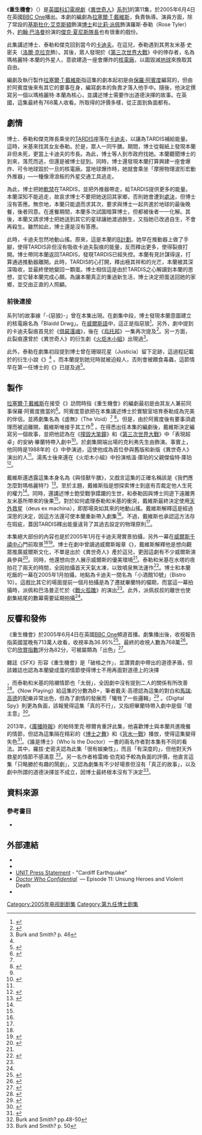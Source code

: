 {{noteTA
|G1=Show
|G2=TV
|T=zh-cn:炸弹城; zh-hk:重生機會; zh-tw:核爆城市;
|1=zh-cn:炸弹城; zh-hk:重生機會; zh-tw:核爆城市;
|2=zh-cn:博士之舞 ; zh-hk:母子重聚; zh-tw:博士之舞;
|3=zh-cn:战地孤魂 ; zh-hk:戰火孤雛; zh-tw:戰地孤雛;
|4=zh-cn:死不安宁; zh-hk:借屍還魂; zh-tw:死不安寧;
|5=zh-cn: 伦敦的外星人; zh-hk:撞毀大笨鐘; zh-tw:倫敦的外星人;
|6=zh-cn:恶狼 ; zh-hk:玩串真人Show; zh-tw:大野狼;
}}

{{Infobox Doctor Who episode|
|number = 165
|serial_name= 重生機會<br/>Boom Town
|image= 
|caption= 
|show=DW
|type=劇集
|doctor = [[基斯杜化·艾克斯頓|基斯杜化·艾克斯頓]]（[[第九任博士|第九任博士]]）
|companion=[[比莉·派佩|比莉·派佩]]（羅斯·泰勒）
|companion2=[[約翰·巴洛曼|約翰·巴洛曼]] ([[傑克·夏尼斯隊長|傑克·夏尼斯隊長]])
|guests=
*安納·畢蘭特 – 瑪格麗特·本蘭
*洛爾·克拉克 – 米基·史密夫
*威爾斯·湯馬士 - 克利弗先生 
|writer= [[拉塞爾·T·戴維斯|拉塞爾·T·戴維斯]]
|director= {{link-en|祖·阿亨|Joe Ahearne}}
|script_editor=艾爾文·羅蘭滋
|producer=菲爾·歌連臣
|executive_producer= [[拉塞爾·T·戴維斯|拉塞爾·T·戴維斯]]<br />祖利亞·加德納<br />馬利·楊格
|composer= 馬瑞·高德
|production_code=1.11
|length=45分鐘
|date=2005年6月4日
|preceding="[[博士之舞|博士之舞]]"
|following="[[玩串真人Show|玩串真人Show]]"
|series=[[異世奇人_(系列1)|系列1]]
|}}
《'''重生機會'''》（{{lang|en|Boom Town}}）是[[英國|英國]][[科幻|科幻]][[電視劇|電視劇]]《[[異世奇人|異世奇人]]》[[異世奇人_(系列1)|系列1]]的第11集，於2005年6月4日在英國[[BBC_One|BBC One]]播出。本劇的編劇為[[拉塞爾·T·戴維斯|拉塞爾·T·戴維斯]]，{{link-en|祖·阿亨|Joe Ahearne}}負責執導。演員方面，除了常設的[[基斯杜化·艾克斯頓|基斯杜化·艾克斯頓]]飾演[[博士_(異世奇人)|博士]]和[[比莉·派佩|比莉·派佩]]飾演羅斯·泰勒（Rose Tyler）外，[[約翰·巴洛曼|約翰·巴洛曼]]扮演的[[傑克·夏尼斯隊長|傑克·夏尼斯隊長]]也有很重的戲份。

此集講述博士、泰勒和傑克回到當今的[[卡迪夫|卡迪夫]]。在這兒，泰勒遇到其男友米基·史密夫（[[洛爾·克拉克|洛爾·克拉克]]飾）。其後，眾人發現於《[[第三次世界大戰_(異世奇人)|第三次世界大戰]]》中的倖存者，名為瑪格麗特·本蘭的外星人，意欲建造一座會爆炸的[[核電廠|核電廠]]，以圖毀滅[[地球|地球]]來換取其自由。

編劇及執行製作[[拉塞爾·T·戴維斯|拉塞爾·T·戴維斯]]指這集的劇本起初是由[[保羅·阿賓度|保羅·阿賓度]]編寫的，但由於阿賓度後來有其它的要事在身，編寫劇本的負責才落入他手中。隨後，他決定撰寫另一個以瑪格麗特·本蘭為核心，並講述博士需要作出道德決擇的故事。在英國，這集最終有768萬人收看。所取得的評價多樣，從正面到負面都有。

==劇情==
博士、泰勒和傑克隊長乘坐的[[TARDIS|TARDIS]]座落在[[卡迪夫|卡迪夫]]，以讓{{link-en|卡迪夫裂痕|Cardiff Rift}}為TARDIS補給能量。這時，米基來找其女友泰勒。於是，眾人一同午膳。期間，博士從報紙上發現本蘭非但未死，更當上卡迪夫的市長。為此，博士等人到市政府找她。本蘭聽聞博士的到來，落荒而逃，但還是被博士捉到。同時，博士還發現本蘭打算興建一座會爆炸、可令地球毀於一旦的核電廠。當地球爆炸時，她就會乘坐「摩擦物理波形宏動外推器」—一種像滑浪板的外星交通工具逃走。

為此，博士把她[[軟禁|軟禁]]在TARDIS，並把外推器帶走，給TARDIS提供更多的能量。本蘭深知不能逃走，故哀求博士不要把她送回其家鄉，否則她會遭到[[處決|處決]]，但博士沒有答應。無奈地，本蘭只能退而求其次，要求與博士一起共進於地球的最後晚餐，後者同意。在進餐期間，本蘭多次試圖暗算博士，但都被後者一一化解。其後，本蘭又請求博士把她送到其它的星球讓她渡過餘生，又指她已改過自生，不會再殺生。雖然如此，博士還是沒有答應。

此時，卡迪夫忽然地動山搖。原來，這是本蘭的[[應急計劃|B計劃]]。她早在推動器上做了手腳，使得TARDIS非但沒有吸收卡迪夫裂痕的能量，反而釋出更多，使得裂痕打開。博士帶同本蘭返回TARDIS，發現TARDIS已經失控。本蘭有見計謀得逞，打算通過推動器離開。此時，TARDIS的心打開，釋出極其祥和的光芒，本蘭被其深深吸收，並最終使她變回一顆蛋。博士相信這是由於TARDIS之心解讀到本蘭的思想，並它替本蘭完成心願。為讓本蘭真正的重過新生活，博士決定把蛋送回她的家鄉，並交由正直的人照顧。

===前後連接===
系列1的故事線「-{惡狼}-」曾在本集出現。在劇集中段，博士發現本蘭意圖建立的核電廠名為「Blaidd Drwg」。在[[威爾斯語|威爾斯語]]中，這正是指惡狼<ref>{{cite web|url=http://badwolf.org.uk/clues.html|title=Bad Wolf: Clues|publisher=BBC|accessdate=27 March 2012|archiveurl=https://web.archive.org/web/20050709004638/http://www.badwolf.org.uk/clues.html|archivedate=2005年7月9日|deadurl=yes}}</ref>。另外，劇中提到的卡迪夫裂痕首見於《[[借屍還魂_(異世奇人)|借屍還魂]]》，後在《[[烏托邦_(異世奇人)|烏托邦]]》一集再次提及<ref name="4thdimension">{{cite web|url=http://www.bbc.co.uk/programmes/b007vvcq/features/boom-town-the-fourth-dimension|title=The Fourth Dimension: Boom Town|publisher=BBC|accessdate=29 November 2013|archive-date=2013-11-30|archive-url=https://archive.today/20131130013726/http://www.bbc.co.uk/programmes/b007vvcq/features/boom-town-the-fourth-dimension|dead-url=no}}</ref>。另一方面，此裂痕還曾於《異世奇人》的衍生劇《[[火炬木小組|火炬木小組]]》出現過<ref name="bs46">Burk and Smith? p. 46</ref>。

此外，泰勒在劇集初段提到博士曾在珊瑚花星（Justicia）留下足跡，這過程記載於{{link-en|史提芬·高爾}}的衍生小說《{{link-en|怪獸內部|The Monsters Inside}}》<ref name="bs46"/> 。而本蘭提到她兒時就被迫殺人，否則會被餵食毒蟲，這節情早在第一任博士的《{{link-en|星際網狀|The Web Planet}}》已提及過<ref name="4thdimension">{{cite web|url=http://www.bbc.co.uk/programmes/b007vvcq/features/boom-town-the-fourth-dimension|title=The Fourth Dimension: Boom Town|publisher=BBC|accessdate=29 November 2013}}</ref>。

==製作==
[[拉塞爾·T·戴維斯|拉塞爾·T·戴維斯]]在接受《{{link-en|異世奇人雜誌|Doctor Who Magazine}}》訪問時指《重生機會》的編劇最初是由其友人兼前同事保羅·阿賓度擔當的<ref name="DWM360">{{cite journal|journal=[[Doctor_Who_Magazine|Doctor Who Magazine]]|publisher=[[Panini_Comics|Panini Comics]]|location=[[Royal_Tunbridge_Wells,_Kent|Royal Tunbridge Wells, Kent]]|issue=360|date=14 September 2005}}</ref>。阿賓度意欲把在本集講述博士於實驗室培育泰勒成為完美的伴侶，並將劇集名為《虛無》（The Void）<ref name="DWM360" /> <ref>{{cite book|first=Justin|last=Richards|title=Doctor Who: The Legend Continues}}</ref>。但是，由於阿賓度後有要事須處理而被迫離開，戴維斯唯接手其工作<ref name="DWM360" /> 。在得悉出任本集的編劇後，戴維斯決定編寫另一個故事，並把他認為在《[[撞毀大笨鐘|撞毀大笨鐘]]》和《[[第三次世界大戰_(異世奇人)|第三次世界大戰]]》中「表現超卓」的安納·畢蘭特帶入劇中<ref>{{cite web|url=http://www.radiotimes.com/content/show-features/doctor-who/russell-t-davies-series-one-round-up/|archiveurl=https://web.archive.org/web/20100109090653/http://www.radiotimes.com/content/show-features/doctor-who/russell-t-davies-series-one-round-up/|archivedate=2010年1月9日|title=Russell T Davies: series one round-up|work=[[Radio_Times|Radio Times]]|date=June 2005|accessdate=27 March 2012|deadurl=yes}}</ref>。於劇集開端出場的克利弗先生由{{link-en|威爾斯·湯馬士|William Thomas (actor)}}飾演。事實上，他同時是1988年的《{{link-en|戴立克的回憶| Remembrance of the Daleks}}》中參演過，這使他成為首位參與舊版和新版《異世奇人》演出的人<ref name="bs46"/>。湯馬士後來還在《火炬木小組》中扮演格溫·庫珀的父親傑倫特·庫珀<ref>{{cite journal|title=The Fact of Fiction: Remembrance of the Daleks|first=Jason|last=Arnopp|journal=[[Doctor_Who_Magazine|Doctor Who Magazine]]|publisher=[[Panini_Comics|Panini Comics]]|location=[[Royal_Tunbridge_Wells,_Kent|Royal Tunbridge Wells, Kent]]|issue=464|page=66|date=22 August 2013}}</ref>。

戴維斯還透露這集本身名為《與怪獸午膳》，又戲言這集的正確名稱該是《我們應怎麼對瑪格麗特?》<ref name="confidential">{{cite episode|title=Unsung Heroes and Violent Death|series=[[Doctor_Who_Confidential|Doctor Who Confidential]]|network=[[BBC|BBC]]|station=[[BBC_Three|BBC Three]]|airdate=4 June 2005|seriesno=1|number=11}}</ref>。至於主題，戴維斯指是想探索博士到底有否裁定他人生死的權力<ref name="confidential"/>。同時，還講述博士飽受戰爭蹂躪的生世，和泰勒因與博士同遊下遠離男友米基所帶來的後果<ref name="confidential"/>。對於如何處理泰勒和米基的衝突，戴維斯最終決定使用[[天外救星|天外救星]]（deus ex machina），即那場突如其來的地動山搖。戴維斯解釋這是經過深思的決定，因這方法還可使本蘭重新帶入劇集<ref name="confidential"/>。不過，戴維斯也承認這方法存在瑕疵，蓋因TARDIS釋出能量違背了其過去設定的物理原則<ref name="confidential"/>。

本集絕大部份的內容也是於2005年1月在卡迪夫灣實景拍攝，另外一幕在[[威爾斯千禧中心|威爾斯千禧中心]]門前取景<ref name="confidential"/><ref name="filming video">{{cite web|url=http://www.bbc.co.uk/programmes/p00j4y4z|title=Cardiff Shoot|publisher=BBC|format=Video|date=29 June 2011|accessdate=29 November 2013|archive-date=2021-01-30|archive-url=https://web.archive.org/web/20210130190912/https://www.bbc.co.uk/programmes/p00j4y4z|dead-url=no}}</ref>。博士在劇中曾讀過威爾斯報章《{{link-en|西部郵報|Western Mail (Wales)}}》，戴維斯解釋他是想向觀眾推廣威爾斯文化，不單是出於《異世奇人》產於這兒，更因這劇有不少威爾斯演員參與<ref>{{cite web|url=http://icwales.icnetwork.co.uk/0100news/0200wales/tm_objectid=15591293%26method=full%26siteid=50082%26headline=hold%2dthe%2dfront%2dpage%2d%2d%2d%2d%2dfor%2d%2ddoctor%2dwho-name_page.html|title=Hold the front page ... for Doctor Who|archiveurl=https://web.archive.org/web/20060613220540/http://icwales.icnetwork.co.uk/0100news/0200wales/tm_objectid=15591293%26method=full%26siteid=50082%26headline=hold-the-front-page-----for--doctor-who-name_page.html|archivedate=2006年6月13日|publisher=icWales|date=4 June 2005|accessdate=29 November 2013|deadurl=yes}}</ref>。同時，他還想向世人展示威爾斯的優美環境<ref name="filming video"/>。泰勒和米基在{{link-en|達爾廣場|Roald Dahl Plass}}水塔的夜拍花了兩天的時間，全因拍攝首天天氣太凍，以致噴泉無法運作<ref name="commentary">{{cite video|people=[[Annette_Badland|Badland, Annette]]; [[John_Barrowman|John Barrowman]]; [[Phil_Collinson|Phil Collinson]]|time=|date=2005|title=[[Audio_commentary|Audio commentary]] for "''Boom Town''"| medium=DVD|publisher=BBC| location=''Doctor Who: The Complete First Series'' Disc 4}}</ref>。博士和本蘭吃飯的一幕在2005年1月拍攝，地點為卡迪夫一間名為「小酒館10號」（Bistro 10）。這戲比其它的場面提前一個月拍攝是為了遷就畢蘭特的檔期，而當這一幕拍攝時，派佩和巴洛曼正忙於《[[戰火孤雛|戰火孤雛]]》的演出<ref name="commentary"/>。此外，派佩叔叔的離世也使劇集結尾的數幕需要延期拍攝<ref name="commentary"/>。

==反響和發佈==
《重生機會》於2005年6月4日在英國[[BBC_One|BBC One]]頻道首播。劇集播出後，收視報告指英國當晚有713萬人收看，收視率為36.95%<ref>{{cite web|url=http://www.gallifreyone.com/newstv.php|title=Boom Town Overnights|archiveurl=https://web.archive.org/web/20050607002225/http://www.gallifreyone.com/newstv.php|archivedate=2005年6月7日|publisher=[[Outpost_Gallifrey|Outpost Gallifrey]]|date=5 June 2005|accessdate=29 November 2013|deadurl=yes}}</ref>。最終的收視人數為768萬<ref>{{Cite book |last=Russell |first=Gary |title=Doctor Who: The Inside Story |url=https://archive.org/details/doctorwhoinsides0000russ |publisher=[[BBC_Books|BBC Books]] |location=London |year=2006 |page=[https://archive.org/details/doctorwhoinsides0000russ/page/139 139] |isbn=978-0-563-48649-7 |authorlink=Gary Russell}}</ref>。它的[[欣賞指數|欣賞指數]]評分為82分，可被屬類為「出色」<ref>{{cite web|first=Shannon|last=Sullivan|url=http://www.shannonsullivan.com/drwho/serials/2005k.html|title=Boom Town|publisher=A Brief History of Time (Travel)|date=17 October 2009|accessdate=6 December 2013|archive-date=2020-01-13|archive-url=https://web.archive.org/web/20200113045616/http://www.shannonsullivan.com/drwho/serials/2005k.html|dead-url=no}}</ref>。

雜誌《SFX》形容《重生機會》是「破格之作」，並讚賞劇中帶出的道德矛盾，但該雜誌也認為本蘭變成蛋的情節使得博士不用再面對道德上的決擇

，而泰勒和米基的陪襯情節也「太弱」，全因劇中沒有提到二人的關係有所改善<ref>{{cite web|url=http://www.sfx.co.uk/tv_reviews/doctor_who_boom_town|title=Doctor Who: Boom Town|archiveurl=https://web.archive.org/web/20051124112743/http://www.sfx.co.uk/tv_reviews/doctor_who_boom_town|archivedate=2005年11月24日|work=SFX|date=4 June 2005|accessdate=30 April 2012|deadurl=yes}}</ref>。《Now Playing》給這集的分數為B+，筆者戴夫·高德認為這集的對白和[[馬瑞·高德|馬瑞·高德]]的配樂非常出色，但為了劇情的發展而「犧牲了一些邏輯」<ref>{{cite web|first=Arnold T|last=Blumburg|url=http://www.nowplayingmag.com/content/view/1671/47/|archiveurl=https://web.archive.org/web/20060822061230/http://www.nowplayingmag.com/content/view/1671/47/|archivedate=2006年8月22日|title=Doctor Who - "Boom Town"|work=[[Now_Playing_(magazine)|Now Playing]]|date=19 May 2006|accessdate=27 March 2013|deadurl=yes}}</ref> 。《Digital Spy》則更為負面，該報覺得這集「真的不行」，又指把畢蘭特帶入劇中是個「壞主意」<ref>{{cite web|first=Dek|last=Hogan|url=http://www.digitalspy.com/british-tv/dekstvdiary/a21605/not-quite-pygmalion.html|title=Not quite Pygmalion|publisher=[[Digital_Spy|Digital Spy]]|date=4 June 2005|accessdate=30 April 2012}}</ref>。

2013年，《[[廣播時報|廣播時報]]》的帕特里克·穆爾肯重評此集，他喜歡博士與本蘭共進晚餐的情節，但認為這集隔在精彩的《[[博士之舞|博士之舞]]》和《[[背水一戰|背水一戰]]》播放，使得這集變得失色<ref>{{cite web|first=Patrick|last=Mulkern|url=http://www.radiotimes.com/blog/2013-06-17/boom-town|title=Boom Town|work=[[Radio_Times|Radio Times]]|date=17 June 2013|accessdate=7 December 2013|archive-date=2016-06-24|archive-url=https://web.archive.org/web/20160624193731/http://www.radiotimes.com/blog/2013-06-17/boom-town|dead-url=no}}</ref>。《誰是博士》（Who Is the Doctor）一書的兩名作者對本集有不同的看法。其中，羅拔·史密夫認為此集「很有娛樂性」，而且「有深度的」，但他對天外救星的情節不感滿意.<ref>Burk and Smith? pp.48-50</ref>。另一名作者格雷娒·伯克給予較為負面的評價，他直言這集「只略勝於有趣的鬧劇」，又認為劇集有不少好場景但沒有「真正的故事」，以及劇中所謂的道德決擇並不成立，因博士最終根本沒有下決定<ref>Burk and Smith? p. 50</ref>。

== 資料來源 ==
{{reflist|2}}

===參考書目===
*{{Cite book|last=Burk|first=Graeme|last2=Smith?|first2=Robert|title=Who Is the Doctor: The Unofficial Guide to Doctor Who-The New Series|url=https://archive.org/details/whoisdoctorunoff0000burk|chapter=Series 1|edition=1st|date=6 March 2012|publisher=[[ECW_Press|ECW Press]]|pages=[https://archive.org/details/whoisdoctorunoff0000burk/page/3 3]–62|isbn=1550229842|ref=harv}}

==外部連結==
{{Portal bar|神秘博士|电视剧|英国}}

*{{BBCDWnew|year=2005|id=boomtown|title=Boom Town}}
*{{Brief| id=2005k | title=Boom Town|quotes=y}}
*[http://www.unit.org.uk/press/cardiff.shtml UNIT Press Statement] {{Wayback|url=http://www.unit.org.uk/press/cardiff.shtml |date=20100107193614 }} - "Cardiff Earthquake"
*''[http://www.bbc.co.uk/mediaselector/check/doctorwho/ram/confidential11?size=16x9&bgc=CC0000&nbram=1&bbram=1&nbwm=1&bbwm=1 Doctor Who Confidential] {{Wayback|url=http://www.bbc.co.uk/mediaselector/check/doctorwho/ram/confidential11?size=16x9&bgc=CC0000&nbram=1&bbram=1&nbwm=1&bbwm=1 |date=20090225180835 }}'' — Episode 11: Unsung Heroes and Violent Death
*{{IMDB episode|0562987}}


{{Doctor Who episodes|N1}}

[[Category:2005年电视剧剧集|Category:2005年电视剧剧集]]
[[Category:第九任博士剧集|Category:第九任博士剧集]]